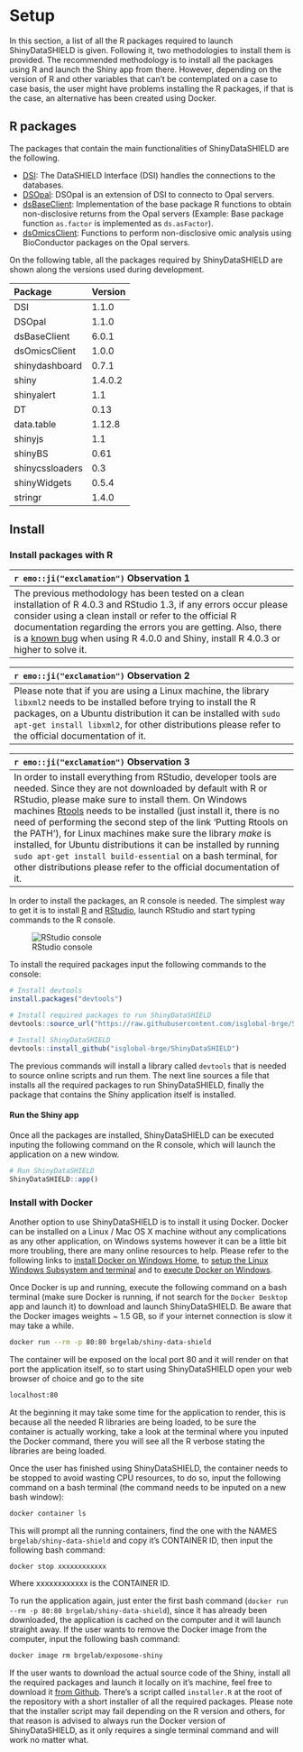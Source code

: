 # Setup

In this section, a list of all the R packages required to launch ShinyDataSHIELD is given. Following it, two methodologies to install them is provided. The recommended methodology is to install all the packages using R and launch the Shiny app from there. However, depending on the version of R and other variables that can't be contemplated on a case to case basis, the user might have problems installing the R packages, if that is the case, an alternative has been created using Docker.

## R packages

The packages that contain the main functionalities of ShinyDataSHIELD are the following.

  + [DSI](https://github.com/datashield/DSI): The DataSHIELD Interface (DSI) handles the connections to the databases.
  + [DSOpal](https://github.com/datashield/DSOpal): DSOpal is an extension of DSI to connecto to Opal servers.
  + [dsBaseClient](https://github.com/datashield/dsBaseClient): Implementation of the base package R functions to obtain non-disclosive returns from the Opal servers (Example: Base package function `as.factor` is implemented as `ds.asFactor`).
  + [dsOmicsClient](https://github.com/isglobal-brge/dsOmicsClient): Functions to perform non-disclosive omic analysis using BioConductor packages on the Opal servers.
  
On the following table, all the packages required by ShinyDataSHIELD are shown along the versions used during development.

| Package         | Version |
|:----------------|:--------|
| DSI             | 1.1.0   |
| DSOpal          | 1.1.0   |
| dsBaseClient    | 6.0.1   |
| dsOmicsClient   | 1.0.0   |
| shinydashboard  | 0.7.1   |
| shiny           | 1.4.0.2 |
| shinyalert      | 1.1     |
| DT              | 0.13    |
| data.table      | 1.12.8  |
| shinyjs         | 1.1     |
| shinyBS         | 0.61    |
| shinycssloaders | 0.3     |
| shinyWidgets    | 0.5.4   |
| stringr         | 1.4.0   |


## Install

### Install packages with R

| `r emo::ji("exclamation")`       Observation 1   |
|:---------------------------|
| The previous methodology has been tested on a clean installation of R 4.0.3 and RStudio 1.3, if any errors occur please consider using a clean install or refer to the official R documentation regarding the errors you are getting. Also, there is a [known bug](https://github.com/RcppCore/Rcpp/issues/1105) when using R 4.0.0 and Shiny, install R 4.0.3 or higher to solve it. |

| `r emo::ji("exclamation")`       Observation 2  |
|:---------------------------|
| Please note that if you are using a Linux machine, the library `libxml2` needs to be installed before trying to install the R packages, on a Ubuntu distribution it can be installed with `sudo apt-get install libxml2`, for other distributions please refer to the official documentation of it. |

| `r emo::ji("exclamation")`       Observation 3  |
|:---------------------------|
| In order to install everything from RStudio, developer tools are needed. Since they are not downloaded by default with R or RStudio, please make sure to install them. On Windows machines [Rtools](https://cran.r-project.org/bin/windows/Rtools/) needs to be installed (just install it, there is no need of performing the second step of the link 'Putting Rtools on the PATH'), for Linux machines make sure the library *make* is installed, for Ubuntu distributions it can be installed by running `sudo apt-get install build-essential` on a bash terminal, for other distributions please refer to the official documentation of it. |

In order to install the packages, an R console is needed. The simplest way to get it is to install [R](https://cloud.r-project.org/) and [RStudio](https://rstudio.com/products/rstudio/download/), launch RStudio and start typing commands to the R console.

![RStudio console](images/setup1.png)

To install the required packages input the following commands to the console:

```r
# Install devtools
install.packages("devtools")

# Install required packages to run ShinyDataSHIELD
devtools::source_url("https://raw.githubusercontent.com/isglobal-brge/ShinyDataSHIELD/master/installer.R")

# Install ShinyDataSHIELD
devtools::install_github("isglobal-brge/ShinyDataSHIELD")
```

The previous commands will install a library called `devtools` that is needed to source online scripts and run them. The next line sources a file that installs all the required packages to run ShinyDataSHIELD, finally the package that contains the Shiny application itself is installed.

#### Run the Shiny app

Once all the packages are installed, ShinyDataSHIELD can be executed inputing the following command on the R console, which will launch the application on a new window.

```r
# Run ShinyDataSHIELD
ShinyDataSHIELD::app()
```



<!-- The first step to use ShinyDataSHIELD via RStudio is to install all the required R packages. To do so, run the following lines on the RStudio console. -->

<!-- ```{r} -->
<!-- # Install the devtools package -->
<!-- install.packages("devtools") -->
<!-- # Install the R packages -->
<!-- devtools::source_url("https://raw.githubusercontent.com/isglobal-brge/dsOmicsShiny/master/installer.R") -->
<!-- ``` -->

<!-- Once all the packages are installed, download and setup the environment to launch ShinyDataSHIELD, the latest version of the software has to be downloaded from GitHub. To do so, open a new RStudio session and run the following code on the console. -->

<!-- ```{r setup_chunk_1} -->
<!--   # Set working directory -->
<!-- setwd(dir = "/some/path/") -->

<!--   # Download zip -->
<!-- download.file(url = "https://github.com/isglobal-brge/ShinyDataSHIELD/archive/master.zip", destfile = "master.zip") -->

<!--   # Unzip the .zip to the working directory -->
<!-- unzip(zipfile = "master.zip") -->

<!--   # Set the working directory inside the downloaded folder -->
<!-- setwd(dir = "/some/path/ShinyDataSHIELD-master") -->
<!-- ``` -->

<!-- Now all the source files are downloaded to the location chosen and the working directory moved to the correct folder, to start the project, open the `Rproj` file by clicking it on the Files explorer of RStudio. -->
<!-- <center> -->
<!-- ![Source files](images/setup1.png) -->
<!-- </center> -->

<!-- Now everything is ready to launch the Shiny application. To do so there a two approaches, one is to open the `ui.R` or the `server.R` files that are inside the `R` folder and press `Run App`. -->

<!-- <center> -->
<!-- ![Start Shiny application](images/setup2.png) -->
<!-- </center> -->

<!-- The other option is to input the following command on the RStudio console. -->

<!-- ```{r} -->
<!-- shiny::runApp('R') -->
<!-- ``` -->

### Install with Docker

Another option to use ShinyDataSHIELD is to install it using Docker. Docker can be installed on a Linux / Mac OS X machine without any complications as any other application, on Windows systems however it can be a little bit more troubling, there are many online resources to help. Please refer to the following links to [install Docker on Windows Home](https://docs.docker.com/docker-for-windows/install-windows-home/), to [setup the Linux Windows Subsystem and terminal](https://blog.nillsf.com/index.php/2020/02/17/setting-up-wsl2-windows-terminal-and-oh-my-zsh/) and to [execute Docker on Windows](https://docs.docker.com/docker-for-windows/wsl/).

Once Docker is up and running, execute the following command on a bash terminal (make sure Docker is running, if not search for the `Docker Desktop` app and launch it) to download and launch ShinyDataSHIELD. Be aware that the Docker images weights ~ 1.5 GB, so if your internet connection is slow it may take a while.

```bash
docker run --rm -p 80:80 brgelab/shiny-data-shield
```

The container will be exposed on the local port 80 and it will render on that port the application itself, so to start using ShinyDataSHIELD open your web browser of choice and go to the site

```bash
localhost:80
```

At the beginning it may take some time for the application to render, this is because all the needed R libraries are being loaded, to be sure the container is actually working, take a look at the terminal where you inputed the Docker command, there you will see all the R verbose stating the libraries are being loaded.

Once the user has finished using ShinyDataSHIELD, the container needs to be stopped to avoid wasting CPU resources, to do so, input the following command on a bash terminal (the command needs to be inputed on a new bash window):

```bash
docker container ls
```

This will prompt all the running containers, find the one with the NAMES `brgelab/shiny-data-shield` and copy it's CONTAINER ID, then input the following bash command:

```bash
docker stop xxxxxxxxxxxx
```

Where xxxxxxxxxxxx is the CONTAINER ID.

To run the application again, just enter the first bash command (`docker run --rm -p 80:80 brgelab/shiny-data-shield`), since it has already been downloaded, the application is cached on the computer and it will launch straight away. If the user wants to remove the Docker image from the computer, input the following bash command:

```bash
docker image rm brgelab/exposome-shiny
```

If the user wants to download the actual source code of the Shiny, install all the required packages and launch it locally on it's machine, feel free to download it [from Github](https://github.com/isglobal-brge/dsOmicsShiny). There's a script called `installer.R` at the root of the repository with a short installer of all the required packages. Please note that the installer script may fail depending on the R version and others, for that reason is advised to always run the Docker version of ShinyDataSHIELD, as it only requires a single terminal command and will work no matter what.
